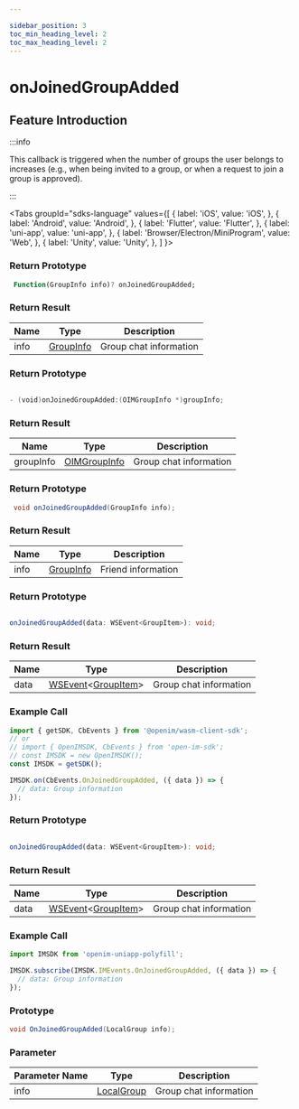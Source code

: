 ```yaml
---

sidebar_position: 3
toc_min_heading_level: 2
toc_max_heading_level: 2
---
```


# onJoinedGroupAdded

## Feature Introduction

:::info

This callback is triggered when the number of groups the user belongs to increases (e.g., when being invited to a group, or when a request to join a group is approved).

:::

<Tabs
groupId="sdks-language"
values={[
{ label: 'iOS', value: 'iOS', },
{ label: 'Android', value: 'Android', },
{ label: 'Flutter', value: 'Flutter', },
{ label: 'uni-app', value: 'uni-app', },
{ label: 'Browser/Electron/MiniProgram', value: 'Web', },
{ label: 'Unity', value: 'Unity', },
]
}>

<TabItem value="Flutter">

### Return Prototype

```dart showLineNumbers
 Function(GroupInfo info)? onJoinedGroupAdded;
```

### Return Result

| Name | Type                                             | Description     |
| ---- | ------------------------------------------------ | --------------- |
| info | [GroupInfo](/class/group/groupInfo.mdx) | Group chat information |

</TabItem>

<TabItem value="iOS">

### Return Prototype

```swift showLineNumbers

- (void)onJoinedGroupAdded:(OIMGroupInfo *)groupInfo;

```

### Return Result

| Name      | Type                                                | Description     |
| --------- | --------------------------------------------------- | --------------- |
| groupInfo | [OIMGroupInfo](/class/group/groupInfo.mdx) | Group chat information |

</TabItem>

<TabItem value="Android">

### Return Prototype

```java showLineNumbers
 void onJoinedGroupAdded(GroupInfo info);
```

### Return Result

| Name | Type                                             | Description     |
| ---- | ------------------------------------------------ | --------------- |
| info | [GroupInfo](/class/group/groupInfo.mdx) | Friend information |

</TabItem>

<TabItem value="Web">

### Return Prototype

```ts showLineNumbers

onJoinedGroupAdded(data: WSEvent<GroupItem>): void;

```

### Return Result

| Name | Type                                                                                      | Description     |
| ---- | ----------------------------------------------------------------------------------------- | --------------- |
| data | [WSEvent](/class/response.mdx)<[GroupItem](/class/group/groupInfo.mdx)> | Group chat information |

### Example Call

```js showLineNumbers
import { getSDK, CbEvents } from '@openim/wasm-client-sdk';
// or
// import { OpenIMSDK, CbEvents } from 'open-im-sdk';
// const IMSDK = new OpenIMSDK();
const IMSDK = getSDK();

IMSDK.on(CbEvents.OnJoinedGroupAdded, ({ data }) => {
  // data: Group information
});
```

</TabItem>

<TabItem value="uni-app">

### Return Prototype

```ts showLineNumbers

onJoinedGroupAdded(data: WSEvent<GroupItem>): void;

```

### Return Result

| Name | Type                                                                                      | Description     |
| ---- | ----------------------------------------------------------------------------------------- | --------------- |
| data | [WSEvent](/class/response.mdx)<[GroupItem](/class/group/groupInfo.mdx)> | Group chat information |

### Example Call

```js showLineNumbers
import IMSDK from 'openim-uniapp-polyfill';

IMSDK.subscribe(IMSDK.IMEvents.OnJoinedGroupAdded, ({ data }) => {
  // data: Group information
});
```

</TabItem>

<TabItem value="Unity">

### Prototype

```C# showLineNumbers
void OnJoinedGroupAdded(LocalGroup info);

```

### Parameter

| Parameter Name  | Type                                             | Description     |
| ---- | ------------------------------------------------ | -------- |
| info | [LocalGroup](/class/group/groupInfo.mdx) | Group chat information |

</TabItem>

</Tabs>